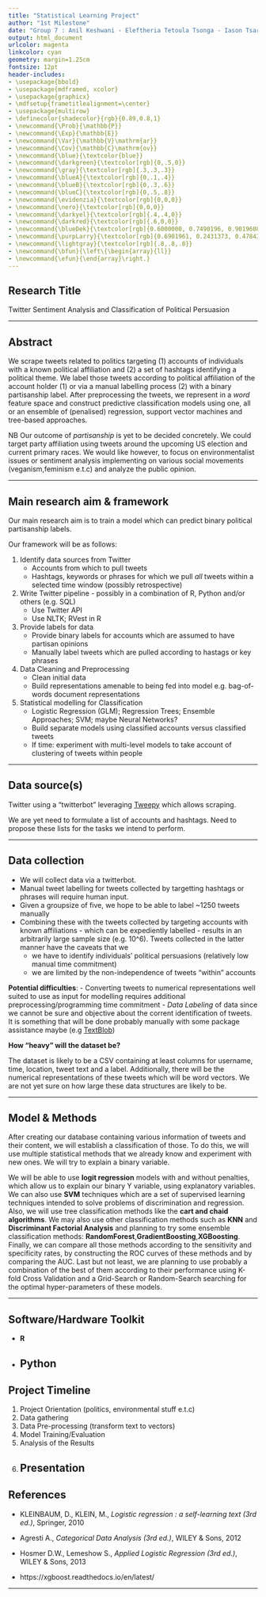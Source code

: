 ```yaml
---
title: "Statistical Learning Project"
author: "1st Milestone"
date: "Group 7 : Anil Keshwani - Eleftheria Tetoula Tsonga - Iason Tsardanidis - Mathieu Grasland - Félicie Bizeul"
output: html_document
urlcolor: magenta
linkcolor: cyan
geometry: margin=1.25cm
fontsize: 12pt
header-includes:
- \usepackage{bbold}
- \usepackage{mdframed, xcolor}
- \usepackage{graphicx}
- \mdfsetup{frametitlealignment=\center}
- \usepackage{multirow}
- \definecolor{shadecolor}{rgb}{0.89,0.8,1}
- \newcommand{\Prob}{\mathbb{P}}
- \newcommand{\Exp}{\mathbb{E}}
- \newcommand{\Var}{\mathbb{V}\mathrm{ar}}
- \newcommand{\Cov}{\mathbb{C}\mathrm{ov}}
- \newcommand{\blue}{\textcolor{blue}}
- \newcommand{\darkgreen}{\textcolor[rgb]{0,.5,0}}
- \newcommand{\gray}{\textcolor[rgb]{.3,.3,.3}}
- \newcommand{\blueA}{\textcolor[rgb]{0,.1,.4}}
- \newcommand{\blueB}{\textcolor[rgb]{0,.3,.6}}
- \newcommand{\blueC}{\textcolor[rgb]{0,.5,.8}}
- \newcommand{\evidenzia}{\textcolor[rgb]{0,0,0}}
- \newcommand{\nero}{\textcolor[rgb]{0,0,0}}
- \newcommand{\darkyel}{\textcolor[rgb]{.4,.4,0}}
- \newcommand{\darkred}{\textcolor[rgb]{.6,0,0}}
- \newcommand{\blueDek}{\textcolor[rgb]{0.6000000, 0.7490196, 0.9019608}}
- \newcommand{\purpLarry}{\textcolor[rgb]{0.6901961, 0.2431373, 0.4784314}}
- \newcommand{\lightgray}{\textcolor[rgb]{.8,.8,.8}}
- \newcommand{\bfun}{\left\{\begin{array}{ll}}
- \newcommand{\efun}{\end{array}\right.}
---
```



Research Title
----------

Twitter Sentiment Analysis and Classification of Political Persuasion

----------


Abstract
----------

We scrape tweets related to politics targeting (1) accounts of individuals with a known political affiliation and (2) a set of hashtags identifying a political theme. We label those tweets according to political affiliation of the account holder (1) or via a manual labelling process (2) with a binary partisanship label. After preprocessing the tweets, we represent in a _word_ feature space and construct predictive classification models using one, all or an ensemble of (penalised) regression, support vector machines and tree-based approaches.

NB Our outcome of _partisanship_ is yet to be decided concretely. We could target party affiliation using tweets around the upcoming US election and current primary races. We would like however, to focus on environmentalist issues or sentiment analysis implementing on various social movements (veganism,feminism e.t.c) and analyze the public opinion.


----------


Main research aim \& framework
----------

Our main research aim is to train a model which can predict binary political partisanship labels. 

Our framework will be as follows:

1. Identify data sources from Twitter
   - Accounts from which to pull tweets
   - Hashtags, keywords or phrases for which we pull _all_ tweets within a selected time window (possibly retrospective)
2. Write Twitter pipeline - possibly in a combination of R, Python and/or others (e.g. SQL)
    - Use Twitter API
    - Use NLTK; RVest in R
3. Provide labels for data
   - Provide binary labels for accounts which are assumed to have partisan opinions
   - Manually label tweets which are pulled according to hastags or key phrases
4. Data Cleaning and Preprocessing
   - Clean initial data
   - Build representations amenable to being fed into model e.g. bag-of-words document representations
5. Statistical modelling for Classification
   - Logistic Regression (GLM); Regression Trees; Ensemble Approaches; SVM; maybe Neural Networks?
   - Build separate models using classified accounts versus classified tweets
   - If time: experiment with multi-level models to take account of clustering of tweets within people


----------


Data source(s) 
----------

Twitter using a "twitterbot" leveraging [Tweepy](https://tweepy.readthedocs.io/en/latest/index.html) which allows scraping. 

We are yet need to formulate a list of accounts and hashtags. Need to propose these lists for the tasks we intend to perform.

----------

Data collection
----------

- We will collect data via a twitterbot. 
- Manual tweet labelling for tweets collected by targetting hashtags or phrases will require human input. 
- Given a groupsize of five, we hope to be able to label ~1250 tweets manually
- Combining these with the tweets collected by targeting accounts with known affiliations - which can be expediently labelled - results in an arbitrarily large sample size (e.g. 10^6). Tweets collected in the latter manner have the caveats that we 
   - we have to identify individuals' political persuasions (relatively low manual time commitment)
   - we are limited by the non-independence of tweets "within" accounts
   
**Potential difficulties**:
- Converting tweets to numerical representations well suited to use as input for modelling requires additional preprocessing/programming time commitment
- *Data Labeling* of data since we cannot be sure and objective about the corrent identification of tweets. It is something that will be done probably manually with some package assistance maybe (e.g [TextBlob](https://textblob.readthedocs.io/en/dev/))

**How "heavy" will the dataset be?**

The dataset is likely to be a CSV containing at least columns for username, time, location, tweet text and a label. Additionally, there will be the numerical representations of these tweets which will be word vectors. We are not yet sure on how large these data structures are likely to be.

----------

Model \& Methods
----------

After creating our database containing various information of tweets and their content, we will establish a classification of those. To do this, we will use multiple statistical methods that we already know and experiment with new ones. We will try to explain a binary variable.\

We will be able to use **logit regression** models with and without penalties, which allow us to explain our binary Y variable, using explanatory variables. We can also use **SVM** techniques which are a set of supervised learning techniques intended to solve problems of discrimination and regression. Also, we will use tree classification methods like the **cart and chaid algorithms**. We may also use other classification methods such as **KNN** and  **Discriminant Factorial Analysis** and planning to try some ensemble classification methods: **RandomForest**,**GradientBoosting**,**XGBoosting**. Finally, we can compare all those methods according to the sensitivity and specificity rates, by constructing the ROC curves of these methods and by comparing the AUC. Last but not least, we are planning to use probably a combination of the best of them according to their performance using K-fold Cross Validation and a Grid-Search or Random-Search searching for the optimal hyper-parameters of these models.

----------


Software/Hardware Toolkit
----------
- **R**
- **Python**
----------

Project Timeline
----------
1) Project Orientation (politics, environmental stuff e.t.c)
2) Data gathering
3) Data Pre-processing (transform text to vectors)
4) Model Training/Evaluation
5) Analysis of the Results
6) Presentation
----------


References
----------

- KLEINBAUM, D., KLEIN, M., *Logistic regression : a self-learning text (3rd ed.)*, Springer, 2010

- Agresti A., *Categorical Data Analysis (3rd ed.)*, WILEY & Sons, 2012

- Hosmer D.W., Lemeshow S., *Applied Logistic Regression (3rd ed.)*, WILEY & Sons, 2013

- https://xgboost.readthedocs.io/en/latest/

----------
